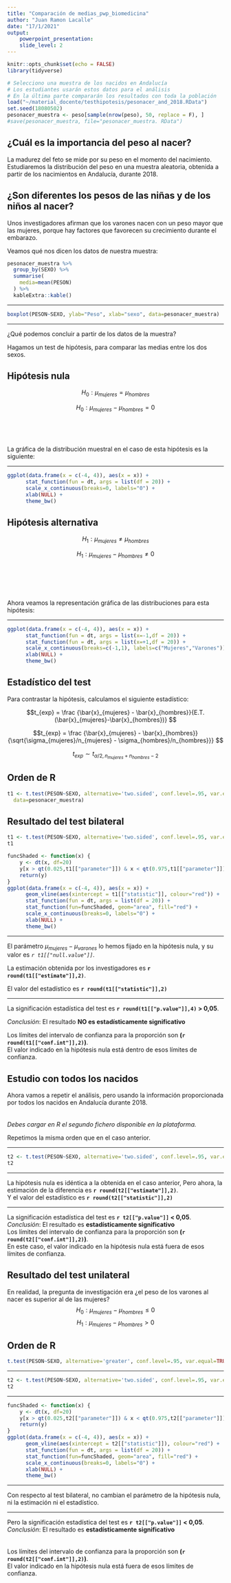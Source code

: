 ```yaml
---
title: "Comparación de medias_pwp_biomedicina"
author: "Juan Ramon Lacalle"
date: "17/1/2021"
output: 
    powerpoint_presentation:
    slide_level: 2
---
```


```r
knitr::opts_chunk$set(echo = FALSE)
library(tidyverse)
```

```r
# Selecciono una muestra de los nacidos en Andalucía
# Los estudiantes usarán estos datos para el análisis
# En la última parte compararán los resultados con toda la población
load("~/material_docente/testhipotesis/pesonacer_and_2018.RData")
set.seed(18080502)
pesonacer_muestra <- peso[sample(nrow(peso), 50, replace = F), ]
#save(pesonacer_muestra, file="pesonacer_muestra. RData")
```

## ¿Cuál es la importancia del peso al nacer?  

La madurez del feto se mide por su peso en el momento del nacimiento.  
Estudiaremos la distribución del peso en una muestra aleatoria, obtenida a partir de los nacimientos en Andalucía, durante 2018.  


## ¿Son diferentes los pesos de las niñas y de los niños al nacer?

Unos investigadores afirman que los varones nacen con un peso mayor que las mujeres, porque hay factores que favorecen su crecimiento durante el embarazo.  

Veamos qué nos dicen los datos de nuestra muestra:  

```r
pesonacer_muestra %>% 
  group_by(SEXO) %>% 
  summarise(
    media=mean(PESON)
  ) %>% 
  kableExtra::kable()
```

---

```r
boxplot(PESON~SEXO, ylab="Peso", xlab="sexo", data=pesonacer_muestra)
```

---

¿Qué podemos concluir a partir de los datos de la muestra?  

Hagamos un test de hipótesis, para comparar las medias entre los dos sexos.  

## Hipótesis nula  

$$H_0: \mu_{mujeres} = \mu_{hombres}$$


$$H_0: \mu_{mujeres}-\mu_{hombres}=0$$
&nbsp;  
&nbsp;  
&nbsp;  
&nbsp;  
La gráfica de la distribución muestral en el caso de esta hipótesis es la siguiente:  

---


```r
ggplot(data.frame(x = c(-4, 4)), aes(x = x)) +
      stat_function(fun = dt, args = list(df = 20)) +
      scale_x_continuous(breaks=0, labels="0") +
      xlab(NULL) +
      theme_bw()
```


## Hipótesis alternativa

$$H_1: \mu_{mujeres} \neq \mu_{hombres}$$  


$$H_1:\mu_{mujeres} - \mu_{hombres} \neq 0$$  
&nbsp;    
&nbsp;    
&nbsp;    
&nbsp;  
Ahora veamos la representación gráfica de las distribuciones para esta hipótesis:  


---

```r
ggplot(data.frame(x = c(-4, 4)), aes(x = x)) +
      stat_function(fun = dt, args = list(x=-1,df = 20)) +
      stat_function(fun = dt, args = list(x=+1,df = 20)) +
      scale_x_continuous(breaks=c(-1,1), labels=c("Mujeres","Varones")) +
      xlab(NULL) +
      theme_bw()
```

## Estadístico del test

Para contrastar la hipótesis, calculamos el siguiente estadístico:  

$$t_{exp} = \frac {\bar{x}_{mujeres} - \bar{x}_{hombres}}{E.T.(\bar{x}_{mujeres}-\bar{x}_{hombres})} $$  


$$t_{exp} = \frac {\bar{x}_{mujeres} - \bar{x}_{hombres}}{\sqrt{\sigma_{mujeres}/n_{mujeres} - \sigma_{hombres}/n_{hombres}}} $$ 

$$t_{exp} \sim t_{\alpha/2, n_{mujeres}+n_{hombres}-2}$$


## Orden de R

```r
t1 <- t.test(PESON~SEXO, alternative='two.sided', conf.level=.95, var.equal=TRUE, 
  data=pesonacer_muestra)
```

## Resultado del test bilateral

```r
t1 <- t.test(PESON~SEXO, alternative='two.sided', conf.level=.95, var.equal=TRUE, data=pesonacer_muestra)
t1
```


```r
funcShaded <- function(x) {
    y <- dt(x, df=20)
    y[x > qt(0.025,t1[["parameter"]]) & x < qt(0.975,t1[["parameter"]])] <- NA
    return(y)
}
ggplot(data.frame(x = c(-4, 4)), aes(x = x)) +
      geom_vline(aes(xintercept = t1[["statistic"]], colour="red")) +
      stat_function(fun = dt, args = list(df = 20)) +
      stat_function(fun=funcShaded, geom="area", fill="red") +
      scale_x_continuous(breaks=0, labels="0") +
      xlab(NULL) +
      theme_bw()
```

---

El parámetro $\mu_{mujeres}-\mu_{varones}$ lo hemos fijado en la hipótesis nula, y su valor es *`r t1[["null.value"]]`*.  
  
La estimación obtenida por los investigadores es **`r round(t1[["estimate"]],2)`**.  
  
El valor del estadístico es **`r round(t1[["statistic"]],2)`**  

---

La significación estadística del test es **`r round(t1[["p.value"]],4)` > 0,05**.  
  
*Conclusión*: El resultado **NO es estadísticamente significativo**  
  
Los límites del intervalo de confianza para la proporción son **(`r round(t1[["conf.int"]],2)`)**.  
El valor indicado en la hipótesis nula está dentro de esos límites de confianza.

## Estudio con todos los nacidos  
Ahora vamos a repetir el análisis, pero usando la información proporcionada por todos los nacidos en Andalucía durante 2018.  
&nbsp;  
&nbsp;  
*Debes cargar en R el segundo fichero disponible en la plataforma.*

Repetimos la misma orden que en el caso anterior.  

---

```r
t2 <- t.test(PESON~SEXO, alternative='two.sided', conf.level=.95, var.equal=TRUE, data=peso)
t2 
```

---

La hipótesis nula es idéntica a la obtenida en el caso anterior, Pero ahora, la estimación de la diferencia es **`r round(t2[["estimate"]],2)`**.  
Y el valor del estadístico es **`r round(t2[["statistic"]],2)`**  

---

La significación estadística del test es **`r t2[["p.value"]]` < 0,05**.  
*Conclusión*: El resultado es **estadísticamente significativo**  
Los límites del intervalo de confianza para la proporción son **(`r round(t2[["conf.int"]],2)`)**.  
En este caso, el valor indicado en la hipótesis nula está fuera de esos límites de confianza.  

## Resultado del test unilateral

En realidad, la pregunta de investigación era ¿el peso de los varones al nacer es superior al de las mujeres?  
$$H_0: \mu_{mujeres}-\mu_{hombres}\le 0$$
$$H_1: \mu_{mujeres}-\mu_{hombres} \gt 0$$  

## Orden de R  

```r
t.test(PESON~SEXO, alternative='greater', conf.level=.95, var.equal=TRUE, data=pesonacer_muestra)
```

---

```r
t2 <- t.test(PESON~SEXO, alternative='two.sided', conf.level=.95, var.equal=TRUE, data=peso)
t2
```

---

```r
funcShaded <- function(x) {
    y <- dt(x, df=20)
    y[x > qt(0.025,t2[["parameter"]]) & x < qt(0.975,t2[["parameter"]])] <- NA
    return(y)
}
ggplot(data.frame(x = c(-4, 4)), aes(x = x)) +
      geom_vline(aes(xintercept = t2[["statistic"]]), colour="red") +
      stat_function(fun = dt, args = list(df = 20)) +
      stat_function(fun=funcShaded, geom="area", fill="red") +
      scale_x_continuous(breaks=0, labels="0") +
      xlab(NULL) +
      theme_bw()
```

---

Con respecto al test bilateral, no cambian el parámetro de la hipótesis nula, ni la estimación ni el estadístico. 

---

Pero la significación estadística del test es **`r t2[["p.value"]]` < 0,05**.  
*Conclusión*: El resultado es **estadísticamente significativo**  
&nbsp;  
&nbsp;  
Los límites del intervalo de confianza para la proporción son **(`r round(t2[["conf.int"]],2)`)**.  
El valor indicado en la hipótesis nula está fuera de esos límites de confianza.
